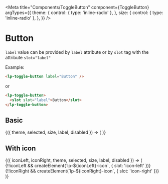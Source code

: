 


<Meta
  title="Components/ToggleButton"
  component={ToggleButton}
  argTypes={{
    theme: {
      control: { type: 'inline-radio' },
    },
    size: {
      control: { type: 'inline-radio' },
    },
  }}
/>

# Button

<ArgsTable of={ToggleButton} />

`label` value can be provided by `label` attribute or by `slot` tag with the attribute `slot="label"`

Example:
```html
<lp-toggle-button label="Button" />
```
or
```html
<lp-toggle-button>
  <slot slot="label">Button</slot>
</lp-toggle-button>
```

## Basic

<Canvas>
  <Story
    name="Basic"
    args={{
      theme: 'dark',
      selected: false,
      size: 'medium',
      label: 'Button',
      disabled: false,
    }}
  >
    {({ theme, selected, size, label, disabled }) => (
      <lp-toggle-button
        theme={theme === 'dark' ? undefined : theme}
        selected={selected ? true : undefined}
        size={size === 'medium' ? undefined : size}
        label={label}
        disabled={disabled ? true : undefined}
      />
    )}
  </Story>
</Canvas>

## With icon

<WithIconStoryDescription />

<Canvas withSource={SourceState.OPEN}>
  <Story
    name="With icon"
    args={{
      iconLeft: icons[0],
      theme: 'dark',
      selected: false,
      size: 'medium',
      label: 'With icon',
      disabled: false,
    }}
    argTypes={{
      iconLeft: {
        options: icons,
        control: { type: 'select' },
      },
      iconRight: {
        options: icons,
        control: { type: 'select' },
      },
      theme: {
        table: { category: 'Button args' },
      },
      selected: {
        table: { category: 'Button args' },
      },
      size: {
        table: { category: 'Button args' },
      },
      label: {
        table: { category: 'Button args' },
      },
      disabled: {
        table: { category: 'Button args' },
      },
    }}
  >
    {({ iconLeft, iconRight, theme, selected, size, label, disabled }) => (
      <lp-toggle-button
        key={`${iconLeft}-${iconRight}`}
        theme={theme === 'dark' ? undefined : theme}
        selected={selected ? true : undefined}
        size={size === 'medium' ? undefined : size}
        label={label}
        disabled={disabled ? true : undefined}
      >
        {!!iconLeft && createElement(`lp-${iconLeft}-icon`, { slot: 'icon-left' })}
        {!!iconRight && createElement(`lp-${iconRight}-icon`, { slot: 'icon-right' })}
      </lp-toggle-button>
    )}
  </Story>
</Canvas>
